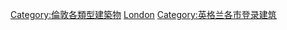 {{Commons category|Listed buildings in London}}
[[Category:倫敦各類型建築物|Category:倫敦各類型建築物]]
[[Category:英格蘭登錄建築|London]]
[[Category:英格兰各市登录建筑|Category:英格兰各市登录建筑]]
